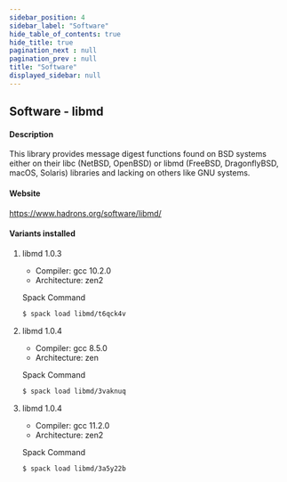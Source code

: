 ```yaml
---
sidebar_position: 4
sidebar_label: "Software"
hide_table_of_contents: true
hide_title: true
pagination_next : null
pagination_prev : null
title: "Software"
displayed_sidebar: null
---
```


## Software - libmd


#### Description
This library provides message digest functions found on BSD systems either on their libc (NetBSD, OpenBSD) or libmd (FreeBSD, DragonflyBSD, macOS, Solaris) libraries and lacking on others like GNU systems.

#### Website
https://www.hadrons.org/software/libmd/

#### Variants installed

1. libmd 1.0.3

    - Compiler: gcc 10.2.0
    - Architecture: zen2

    Spack Command
    ```bash
    $ spack load libmd/t6qck4v
    ```

2. libmd 1.0.4

    - Compiler: gcc 8.5.0
    - Architecture: zen

    Spack Command
    ```bash
    $ spack load libmd/3vaknuq
    ```

3. libmd 1.0.4

    - Compiler: gcc 11.2.0
    - Architecture: zen2

    Spack Command
    ```bash
    $ spack load libmd/3a5y22b
    ```
